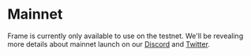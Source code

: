 # Mainnet

Frame is currently only available to use on the testnet. We'll be revealing more details about mainnet launch on our [Discord](https://discord.gg/framexyz) and [Twitter](https://twitter.com/frame_xyz).
